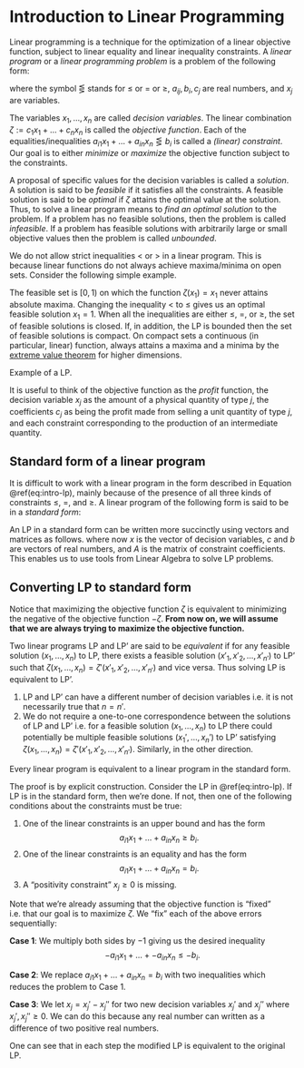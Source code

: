 # Introduction to Linear Programming

Linear programming is a technique for the optimization of a linear objective function, subject to linear equality and linear inequality constraints. A *linear program* or a *linear programming problem* is a problem of the following form:

\begin{equation}
  \begin{aligned}
    \mbox{optimize: } && c_1 x_1 + \dots + c_n x_n & \\
    \mbox{subject to: } 
      && a_{11} x_1 + \dots + a_{1n} x_n & \lesseqgtr b_1 \\
      && a_{21} x_1 + \dots + a_{2n} x_n & \lesseqgtr b_2 \\
      && \vdots &  \\
      && a_{m1} x_1 + \dots + a_{mn} x_n & \lesseqgtr b_m,
  \end{aligned}
  (\#eq:intro-lp)
\end{equation}
where the symbol $\lesseqgtr$ stands for $\leq$ or $=$ or $\geq$, $a_{ij}, b_i, c_j$ are real numbers, and $x_j$ are variables.

The variables $x_1, \dots, x_n$ are called *decision variables*. The linear combination $\zeta := c_1 x_1 + \dots + c_n x_n$ is called the *objective function*. Each of the equalities/inequalities $a_{i1} x_1 + \dots + a_{in} x_n \lesseqgtr b_i$ is called a *(linear) constraint*. Our goal is to either *minimize* or *maximize* the objective function subject to the constraints.

A proposal of specific values for the decision variables is called a *solution*. A solution is said to be *feasible* if it satisfies all the constraints. A feasible solution is said to be *optimal* if $\zeta$ attains the optimal value at the solution. Thus, to solve a linear program means to *find an optimal solution* to the problem. If a problem has no feasible solutions, then the problem is called *infeasible*. If a problem has feasible solutions with arbitrarily large or small objective values then the problem is called *unbounded*.

:::{.remark}
We do not allow strict inequalities $<$ or $>$ in a linear program. This is because linear functions do not always achieve maxima/minima on open sets. Consider the following simple example.

<span class="math display" id="js-generated-strict-inequality"></span>

The feasible set is $[0, 1)$ on which the function $\zeta(x_1) = x_1$ never attains absolute maxima.
Changing the inequality $<$ to $\leq$ gives us an optimal feasible solution $x_1 = 1$. When all the inequalities are either $\le$, $=$, or $\ge$, the set of feasible solutions is closed. If, in addition, the LP is bounded then the set of feasible solutions is compact. On compact sets a continuous (in particular, linear) function, always attains a maxima and a minima by the [extreme value theorem](https://en.wikipedia.org/wiki/Extreme_value_theorem) for higher dimensions.
:::

<script type="module">
import LinearProgram from "./js/LinearProgram.js";
import Constraint from "./js/Constraint.js";
import ObjectiveFunction from "./js/ObjectiveFunction.js";
const objective_function = new ObjectiveFunction(1, [1]);
const constraint1 = new Constraint(1, [1], 3, 1)
const constraint2 = new Constraint(1, [1], 1, 0)
const lp1 = new LinearProgram(2, 1, [constraint1, constraint2], objective_function, true);

document.getElementById("js-generated-strict-inequality").innerHTML = lp1.print();
</script>


::: {.example #lp-intro}
Example of a LP.
<span class = "math display" id="js-generated-lp-intro"></span>
:::


<script type="module">
import LinearProgram from "./js/LinearProgram.js";
const lp2 = new LinearProgram();
lp2.randomize();
document.getElementById("js-generated-lp-intro").innerHTML = lp2.print();
</script>

::: {.example #word-problem}
It is useful to think of the objective function as the *profit* function, the decision variable $x_j$ as the amount of a physical quantity of type $j$, the coefficients $c_j$ as being the profit made from selling a unit quantity of type $j$, and each constraint corresponding to the production of an intermediate quantity.
:::


## Standard form of a linear program
It is difficult to work with a linear program in the form described in Equation \@ref(eq:intro-lp), mainly because of the presence of all three kinds of constraints $\leq$, $=$, and $\geq$. A linear program of the following form is said to be in a *standard form*:
\begin{equation}
  \begin{aligned}
    \mbox{maximize: } && c_1 x_1 + \dots + c_n x_n & \\
    \mbox{subject to: } 
      && a_{11} x_1 + \dots + a_{1n} x_n & \leq b_1 \\
      && a_{21} x_1 + \dots + a_{2n} x_n & \leq b_2 \\
      && \vdots &  \\
      && a_{m1} x_1 + \dots + a_{mn} x_n & \leq b_m \\
      && x_1, \dots, x_n & \geq 0.
  \end{aligned}
  (\#eq:intro-standardized-lp)
\end{equation}

An LP in a standard form can be written more succinctly using vectors and matrices as follows.
\begin{equation}
  \begin{aligned}
    \mbox{maximize: } && c^T x & \\
    \mbox{subject to: } 
      && A x & \leq b \\
      && x & \geq 0.
  \end{aligned}
  (\#eq:intro-standardized-lp-matrix-form)
\end{equation}
where now $x$ is the vector of decision variables, $c$ and $b$ are vectors of real numbers, and $A$ is the matrix of constraint coefficients. This enables us to use tools from Linear Algebra to solve LP problems.



## Converting LP to standard form
Notice that maximizing the objective function $\zeta$ is equivalent to minimizing the negative of the objective function $-\zeta$. **From now on, we will assume that we are always trying to maximize the objective function.**

Two linear programs LP and LP' are said to be *equivalent* if for any feasible solution $(x_1, \dots, x_n)$ to LP, there exists a feasible solution $(x'_1, x'_2, \dots, x'_{n'})$ to LP' such that $\zeta(x_1, \dots, x_n) = \zeta'(x'_1, x'_2, \dots, x'_{n'})$ and vice versa. Thus solving LP is equivalent to LP'.

::: {.remark #lp-equiv-definition}

1. LP and LP' can have a different number of decision variables i.e. it is not necessarily true that $n = n'.$
2. We do not require a one-to-one correspondence between the solutions of LP and LP' i.e. for a feasible solution $(x_1, \dots, x_n)$ to LP there could potentially be multiple feasible solutions $(x_1', \dots, x_n')$ to LP' satisfying $\zeta(x_1, \dots, x_n) = \zeta'(x'_1, x'_2, \dots, x'_{n'})$. Similarly, in the other direction.

:::

::: {.theorem #lp-equiv-to-standard-form}
Every linear program is equivalent to a linear program in the standard form.
:::

::: {.proof}
The proof is by explicit construction. Consider the LP in \@ref(eq:intro-lp). If LP is in the standard form, then we're done. If not, then one of the following conditions about the constraints must be true:

1. One of the linear constraints is an upper bound and has the form $$a_{i1} x_1 + \dots + a_{in} x_n \geq b_i.$$
2. One of the linear constraints is an equality and has the form $$a_{i1} x_1 + \dots + a_{in} x_n = b_i.$$
3. A "positivity constraint" $x_j \geq 0$ is missing.

Note that we're already assuming that the objective function is "fixed" i.e. that our goal is to maximize $\zeta$. We "fix" each of the above errors sequentially:

**Case 1**: We multiply both sides by $-1$ giving us the desired inequality $$-a_{i1} x_1 + \dots + -a_{in} x_n \leq -b_i.$$

**Case 2**: We replace $a_{i1} x_1 + \dots + a_{in} x_n = b_i$ with two inequalities
\begin{align*}
a_{i1} x_1 + \dots + a_{in} x_n &\leq b_i \\
a_{i1} x_1 + \dots + a_{in} x_n &\geq b_i
\end{align*}
which reduces the problem to Case 1.

**Case 3**: We let $x_j = x_j' - x_j''$ for two new decision variables $x_j'$ and $x_j''$ where $x_j', x_j'' \geq 0$. We can do this because any real number can written as a difference of two positive real numbers.

One can see that in each step the modified LP is equivalent to the original LP.
:::